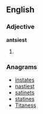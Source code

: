 ==English==

===Adjective===
'''antsiest'''

# {{superlative of|antsy}}

===Anagrams===
* [[instates#English|instates]]
* [[nastiest#English|nastiest]]
* [[satinets#English|satinets]]
* [[statines#English|statines]]
* [[Titaness#English|Titaness]]